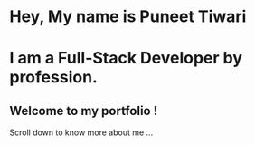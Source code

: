 # Hey, My name is Puneet Tiwari
# I am a Full-Stack Developer by profession. 
## Welcome to my portfolio !
Scroll down to know more about me ...
